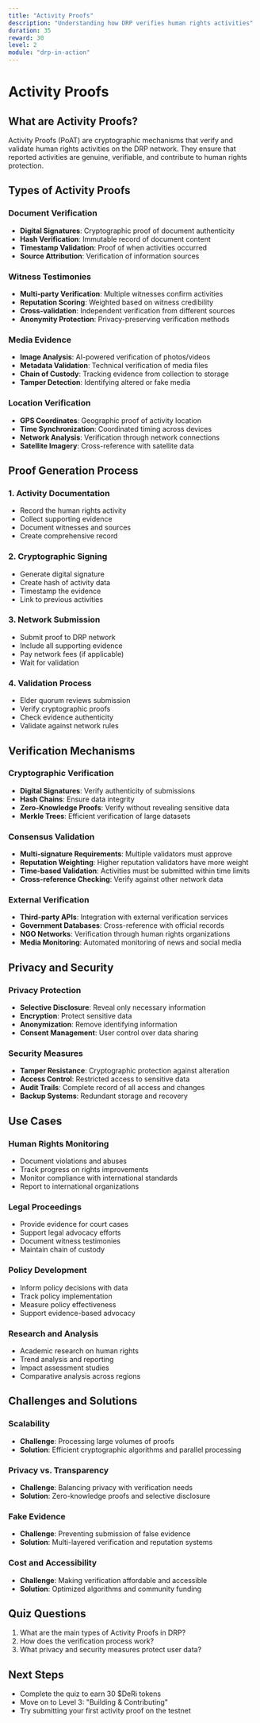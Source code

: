 ```yaml
---
title: "Activity Proofs"
description: "Understanding how DRP verifies human rights activities"
duration: 35
reward: 30
level: 2
module: "drp-in-action"
---
```


# Activity Proofs

## What are Activity Proofs?

Activity Proofs (PoAT) are cryptographic mechanisms that verify and validate human rights activities on the DRP network. They ensure that reported activities are genuine, verifiable, and contribute to human rights protection.

## Types of Activity Proofs

### Document Verification
- **Digital Signatures**: Cryptographic proof of document authenticity
- **Hash Verification**: Immutable record of document content
- **Timestamp Validation**: Proof of when activities occurred
- **Source Attribution**: Verification of information sources

### Witness Testimonies
- **Multi-party Verification**: Multiple witnesses confirm activities
- **Reputation Scoring**: Weighted based on witness credibility
- **Cross-validation**: Independent verification from different sources
- **Anonymity Protection**: Privacy-preserving verification methods

### Media Evidence
- **Image Analysis**: AI-powered verification of photos/videos
- **Metadata Validation**: Technical verification of media files
- **Chain of Custody**: Tracking evidence from collection to storage
- **Tamper Detection**: Identifying altered or fake media

### Location Verification
- **GPS Coordinates**: Geographic proof of activity location
- **Time Synchronization**: Coordinated timing across devices
- **Network Analysis**: Verification through network connections
- **Satellite Imagery**: Cross-reference with satellite data

## Proof Generation Process

### 1. Activity Documentation
- Record the human rights activity
- Collect supporting evidence
- Document witnesses and sources
- Create comprehensive record

### 2. Cryptographic Signing
- Generate digital signature
- Create hash of activity data
- Timestamp the evidence
- Link to previous activities

### 3. Network Submission
- Submit proof to DRP network
- Include all supporting evidence
- Pay network fees (if applicable)
- Wait for validation

### 4. Validation Process
- Elder quorum reviews submission
- Verify cryptographic proofs
- Check evidence authenticity
- Validate against network rules

## Verification Mechanisms

### Cryptographic Verification
- **Digital Signatures**: Verify authenticity of submissions
- **Hash Chains**: Ensure data integrity
- **Zero-Knowledge Proofs**: Verify without revealing sensitive data
- **Merkle Trees**: Efficient verification of large datasets

### Consensus Validation
- **Multi-signature Requirements**: Multiple validators must approve
- **Reputation Weighting**: Higher reputation validators have more weight
- **Time-based Validation**: Activities must be submitted within time limits
- **Cross-reference Checking**: Verify against other network data

### External Verification
- **Third-party APIs**: Integration with external verification services
- **Government Databases**: Cross-reference with official records
- **NGO Networks**: Verification through human rights organizations
- **Media Monitoring**: Automated monitoring of news and social media

## Privacy and Security

### Privacy Protection
- **Selective Disclosure**: Reveal only necessary information
- **Encryption**: Protect sensitive data
- **Anonymization**: Remove identifying information
- **Consent Management**: User control over data sharing

### Security Measures
- **Tamper Resistance**: Cryptographic protection against alteration
- **Access Control**: Restricted access to sensitive data
- **Audit Trails**: Complete record of all access and changes
- **Backup Systems**: Redundant storage and recovery

## Use Cases

### Human Rights Monitoring
- Document violations and abuses
- Track progress on rights improvements
- Monitor compliance with international standards
- Report to international organizations

### Legal Proceedings
- Provide evidence for court cases
- Support legal advocacy efforts
- Document witness testimonies
- Maintain chain of custody

### Policy Development
- Inform policy decisions with data
- Track policy implementation
- Measure policy effectiveness
- Support evidence-based advocacy

### Research and Analysis
- Academic research on human rights
- Trend analysis and reporting
- Impact assessment studies
- Comparative analysis across regions

## Challenges and Solutions

### Scalability
- **Challenge**: Processing large volumes of proofs
- **Solution**: Efficient cryptographic algorithms and parallel processing

### Privacy vs. Transparency
- **Challenge**: Balancing privacy with verification needs
- **Solution**: Zero-knowledge proofs and selective disclosure

### Fake Evidence
- **Challenge**: Preventing submission of false evidence
- **Solution**: Multi-layered verification and reputation systems

### Cost and Accessibility
- **Challenge**: Making verification affordable and accessible
- **Solution**: Optimized algorithms and community funding

## Quiz Questions

1. What are the main types of Activity Proofs in DRP?
2. How does the verification process work?
3. What privacy and security measures protect user data?

## Next Steps

- Complete the quiz to earn 30 $DeRi tokens
- Move on to Level 3: "Building & Contributing"
- Try submitting your first activity proof on the testnet

